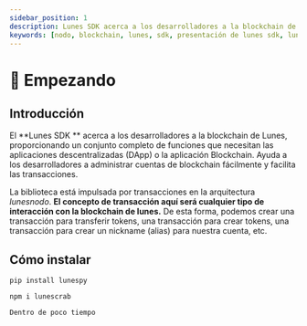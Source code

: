 ```yaml
---
sidebar_position: 1
description: Lunes SDK acerca a los desarrolladores a la blockchain de Lunes
keywords: [nodo, blockchain, lunes, sdk, presentación de lunes sdk, lunes sdk]
---
```



# 🏁 Empezando

## Introducción

El **Lunes SDK ** acerca a los desarrolladores a la blockchain de Lunes, proporcionando un conjunto completo de funciones que necesitan las aplicaciones descentralizadas (DApp) o la aplicación Blockchain. Ayuda a los desarrolladores a administrar cuentas de blockchain fácilmente y facilita las transacciones.

La biblioteca está impulsada por transacciones en la arquitectura _lunesnodo_.
**El concepto de transacción aquí será cualquier tipo de interacción con la blockchain de lunes.**
De esta forma, podemos crear una transacción para transferir tokens, una transacción para crear tokens, una transacción para crear un nickname (alias) para nuestra cuenta, etc.
## Cómo instalar

<Tabs>
  <TabItem value="Python3" label="Python3" default>

```
pip install lunespy
```

  </TabItem>
  <TabItem value="JavaScript" label="JavaScript" default>

```
npm i lunescrab
```

  </TabItem>
  <TabItem value="Rust" label="Rust" default>

```
Dentro de poco tiempo
```

  </TabItem>
</Tabs>

